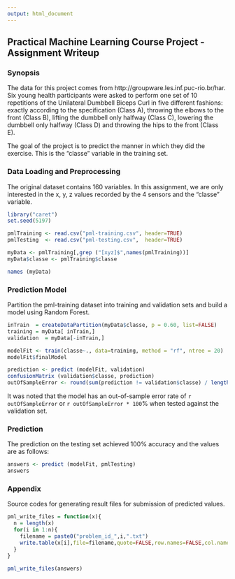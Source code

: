 ```yaml
---
output: html_document
---
```

## Practical Machine Learning Course Project - Assignment Writeup
  
### Synopsis

The data for this project comes from http://groupware.les.inf.puc-rio.br/har. Six young health participants were asked to perform one set of 10 repetitions of the Unilateral Dumbbell Biceps Curl in five different fashions: exactly according to the specification (Class A), throwing the elbows to the front (Class B), lifting the dumbbell only halfway (Class C), lowering the dumbbell only halfway (Class D) and throwing the hips to the front (Class E).

The goal of the project is to predict the manner in which they did the exercise. This is the "classe" variable in the training set. 

### Data Loading and Preprocessing

The original dataset contains 160 variables. In this assignment, we are only interested in the x, y, z values recorded by the 4 sensors and the "classe" variable.

````r
library("caret")
set.seed(5197)

pmlTraining <- read.csv("pml-training.csv", header=TRUE)
pmlTesting  <- read.csv("pml-testing.csv",  header=TRUE)

myData <- pmlTraining[,grep ("[xyz]$",names(pmlTraining))]
myData$classe <- pmlTraining$classe

names (myData)
````

### Prediction Model

Partition the pml-training dataset into training and validation sets and build a model using Random Forest.

````r
inTrain  = createDataPartition(myData$classe, p = 0.60, list=FALSE)
training = myData[ inTrain,]
validation  = myData[-inTrain,]

modelFit <- train(classe~., data=training, method = "rf", ntree = 20)
modelFit$finalModel

prediction <- predict (modelFit, validation)
confusionMatrix (validation$classe, prediction)
outOfSampleError <- round(sum(prediction != validation$classe) / length(prediction),3)
````

It was noted that the model has an out-of-sample error rate of `r outOfSampleError` or `r outOfSampleError * 100`% when tested against the validation set.

### Prediction

The prediction on the testing set achieved 100% accuracy and the values are as follows:

````r
answers <- predict (modelFit, pmlTesting)
answers
````



### Appendix 

Source codes for generating result files for submission of predicted values.

```` r
pml_write_files = function(x){
  n = length(x)
  for(i in 1:n){
    filename = paste0("problem_id_",i,".txt")
    write.table(x[i],file=filename,quote=FALSE,row.names=FALSE,col.names=FALSE)
  }
}

pml_write_files(answers)
````
